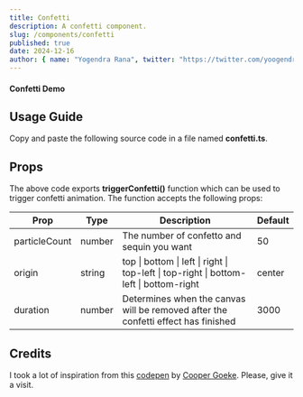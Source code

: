 ```yaml
---
title: Confetti
description: A confetti component.
slug: /components/confetti
published: true
date: 2024-12-16
author: { name: "Yogendra Rana", twitter: "https://twitter.com/yoogendra_rana" }
---
```


#### Confetti Demo
<ComponentCodePreview category="examples" name="confetti-demo" />

## Usage Guide

Copy and paste the following source code in a file named **confetti.ts**.
<ComponentSource name="confetti.ts" category="functions" />

## Props
The above code exports **triggerConfetti()** function which can be used to trigger confetti animation. The function accepts the following props:

| Prop           | Type              | Description                                             | Default |
| -------------- | ----------------- | ------------------------------------------------------- | ------- |
| particleCount  | number            | The number of confetto and sequin  you want             | 50      |
| origin         | string            | top \| bottom \| left \| right \| top-left \| top-right \| bottom-left \| bottom-right | center  |
| duration       | number            | Determines when the canvas will be removed after the confetti effect has finished      | 3000    |

## Credits
I took a lot of inspiration from this [codepen](https://codepen.io/coopergoeke/pen/wvaYMbJ) by [Cooper Goeke](https://codepen.io/coopergoeke). Please, give it a visit.
